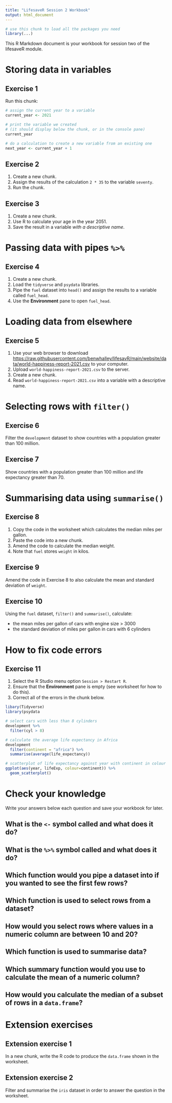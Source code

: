 ```yaml
---
title: "LifesaveR Session 2 Workbook"
output: html_document
---
```


```r
# use this chunk to load all the packages you need
library(...)
```

This R Markdown document is your workbook for session two of the lifesaveR module.


# Storing data in variables

## Exercise 1

Run this chunk:

```r
# assign the current year to a variable
current_year <- 2021

# print the variable we created
# (it should display below the chunk, or in the console pane)
current_year

# do a calculation to create a new variable from an existing one
next_year <- current_year + 1
```

## Exercise 2

1. Create a new chunk.
2. Assign the results of the calculation `2 * 35` to the variable `seventy`.
3. Run the chunk.

## Exercise 3

1. Create a new chunk.
2. Use R to calculate your age in the year 2051.
3. Save the result in a variable _with a descriptive name_.




# Passing data with pipes `%>%`

## Exercise 4

1. Create a new chunk.
2. Load the `tidyverse` and `psydata` libraries.
3. Pipe the `fuel` dataset into `head()` and assign the results to a variable called `fuel_head`.
4. Use the **Environment** pane to open `fuel_head`.




# Loading data from elsewhere

## Exercise 5

1. Use your web browser to download
[https://raw.githubusercontent.com/benwhalley/lifesavR/main/website/data/world-happiness-report-2021.csv](https://raw.githubusercontent.com/benwhalley/lifesavR/main/website/data/world-happiness-report-2021.csv) to your computer.
2. Upload `world-happiness-report-2021.csv` to the server.
3. Create a new chunk.
4. Read `world-happiness-report-2021.csv` into a variable with a descriptive name.




# Selecting rows with `filter()`

## Exercise 6

Filter the `development` dataset to show countries with a population greater than 100 million.

## Exercise 7

Show countries with a population greater than 100 million and life expectancy greater than 70.




# Summarising data using `summarise()`

## Exercise 8

1. Copy the code in the worksheet which calculates the median miles per gallon.
2. Paste the code into a new chunk.
3. Amend the code to calculate the median weight.
4. Note that `fuel` stores `weight` in kilos.

## Exercise 9

Amend the code in Exercise 8 to also calculate the mean and standard deviation of `weight`.

## Exercise 10

Using the `fuel` dataset, `filter()` and `summarise()`, calculate:

- the mean miles per gallon of cars with engine size > 3000
- the standard deviation of miles per gallon in cars with 6 cylinders




# How to fix code errors

## Exercise 11

1. Select the R Studio menu option `Session > Restart R`.
2. Ensure that the **Environment** pane is empty (see worksheet for how to do this).
3. Correct all of the errors in the chunk below.

```r
libary(Tidyverse)
library(psydata

# select cars with less than 8 cylinders
development %>%
  filter(cyl > 8)

# calculate the average life expectancy in Africa
development
  filter(continent = "africa") %>%
  summarise(average(life_expectancy))

# scatterplot of life expectancy against year with continent in colour
ggplot(aes(year, lifeExp, colour=continent)) %>%
  geom_scatterplot()
```




# Check your knowledge

Write your answers below each question and save your workbook for later.

## What is the `<-` symbol called and what does it do?

## What is the `%>%` symbol called and what does it do?

## Which function would you pipe a dataset into if you wanted to see the first few rows?

## Which function is used to select rows from a dataset?

## How would you select rows where values in a numeric column are between 10 and 20?

## Which function is used to summarise data?

## Which summary function would you use to calculate the mean of a numeric column?

## How would you calculate the median of a subset of rows in a `data.frame`?




# Extension exercises

## Extension exercise 1

In a new chunk, write the R code to produce the `data.frame` shown in the worksheet.

## Extension exercise 2

Filter and summarise the `iris` dataset in order to answer the question in the worksheet.
